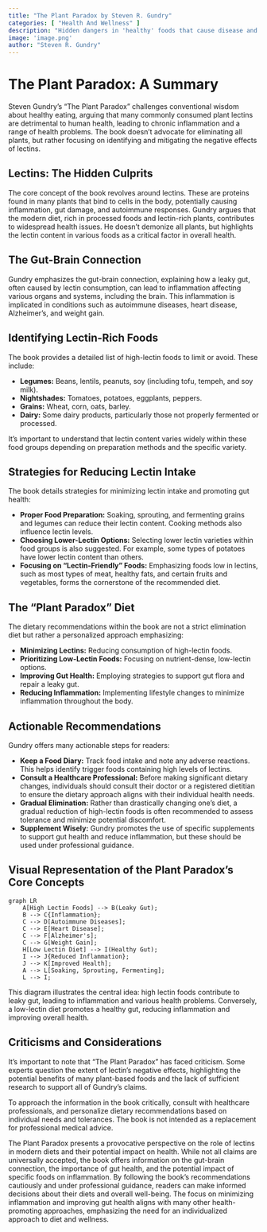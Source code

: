 ```yaml
---
title: "The Plant Paradox by Steven R. Gundry"
categories: [ "Health And Wellness" ]
description: "Hidden dangers in 'healthy' foods that cause disease and weight gain"
image: 'image.png'
author: "Steven R. Gundry"
---
```

# The Plant Paradox: A Summary

Steven Gundry's "The Plant Paradox" challenges conventional wisdom about healthy eating, arguing that many commonly consumed plant lectins are detrimental to human health, leading to chronic inflammation and a range of health problems.  The book doesn't advocate for eliminating all plants, but rather focusing on identifying and mitigating the negative effects of lectins.

## Lectins: The Hidden Culprits

The core concept of the book revolves around lectins.  These are proteins found in many plants that bind to cells in the body, potentially causing inflammation, gut damage, and autoimmune responses.  Gundry argues that the modern diet, rich in processed foods and lectin-rich plants, contributes to widespread health issues.  He doesn't demonize all plants, but highlights the lectin content in various foods as a critical factor in overall health.

## The Gut-Brain Connection

Gundry emphasizes the gut-brain connection, explaining how a leaky gut, often caused by lectin consumption, can lead to inflammation affecting various organs and systems, including the brain. This inflammation is implicated in conditions such as autoimmune diseases, heart disease, Alzheimer’s, and weight gain.

## Identifying Lectin-Rich Foods

The book provides a detailed list of high-lectin foods to limit or avoid.  These include:

* **Legumes:**  Beans, lentils, peanuts, soy (including tofu, tempeh, and soy milk).
* **Nightshades:** Tomatoes, potatoes, eggplants, peppers.
* **Grains:** Wheat, corn, oats, barley.
* **Dairy:** Some dairy products, particularly those not properly fermented or processed.

It's important to understand that lectin content varies widely within these food groups depending on preparation methods and the specific variety.

##  Strategies for Reducing Lectin Intake

The book details strategies for minimizing lectin intake and promoting gut health:

* **Proper Food Preparation:** Soaking, sprouting, and fermenting grains and legumes can reduce their lectin content. Cooking methods also influence lectin levels.
* **Choosing Lower-Lectin Options:** Selecting lower lectin varieties within food groups is also suggested.  For example, some types of potatoes have lower lectin content than others.
* **Focusing on "Lectin-Friendly" Foods:** Emphasizing foods low in lectins, such as most types of meat, healthy fats, and certain fruits and vegetables, forms the cornerstone of the recommended diet.


##  The "Plant Paradox" Diet

The dietary recommendations within the book are not a strict elimination diet but rather a personalized approach emphasizing:

* **Minimizing Lectins:** Reducing consumption of high-lectin foods.
* **Prioritizing Low-Lectin Foods:** Focusing on nutrient-dense, low-lectin options.
* **Improving Gut Health:** Employing strategies to support gut flora and repair a leaky gut.
* **Reducing Inflammation:** Implementing lifestyle changes to minimize inflammation throughout the body.


## Actionable Recommendations

Gundry offers many actionable steps for readers:

* **Keep a Food Diary:** Track food intake and note any adverse reactions. This helps identify trigger foods containing high levels of lectins.
* **Consult a Healthcare Professional:** Before making significant dietary changes, individuals should consult their doctor or a registered dietitian to ensure the dietary approach aligns with their individual health needs.
* **Gradual Elimination:** Rather than drastically changing one's diet, a gradual reduction of high-lectin foods is often recommended to assess tolerance and minimize potential discomfort.
* **Supplement Wisely:** Gundry promotes the use of specific supplements to support gut health and reduce inflammation, but these should be used under professional guidance.


##  Visual Representation of the Plant Paradox's Core Concepts

```mermaid
graph LR
    A[High Lectin Foods] --> B(Leaky Gut);
    B --> C{Inflammation};
    C --> D[Autoimmune Diseases];
    C --> E[Heart Disease];
    C --> F[Alzheimer's];
    C --> G[Weight Gain];
    H[Low Lectin Diet] --> I(Healthy Gut);
    I --> J{Reduced Inflammation};
    J --> K[Improved Health];
    A --> L[Soaking, Sprouting, Fermenting];
    L --> I;
```

This diagram illustrates the central idea: high lectin foods contribute to leaky gut, leading to inflammation and various health problems.  Conversely, a low-lectin diet promotes a healthy gut, reducing inflammation and improving overall health.

##  Criticisms and Considerations

It's important to note that "The Plant Paradox" has faced criticism. Some experts question the extent of lectin's negative effects,  highlighting the potential benefits of many plant-based foods and the lack of sufficient research to support all of Gundry's claims.

To approach the information in the book critically, consult with healthcare professionals, and personalize dietary recommendations based on individual needs and tolerances. The book is not intended as a replacement for professional medical advice.



The Plant Paradox presents a provocative perspective on the role of lectins in modern diets and their potential impact on health. While not all claims are universally accepted, the book offers information on the gut-brain connection, the importance of gut health, and the potential impact of specific foods on inflammation. By following the book's recommendations cautiously and under professional guidance, readers can make informed decisions about their diets and overall well-being. The focus on minimizing inflammation and improving gut health aligns with many other health-promoting approaches, emphasizing the need for an individualized approach to diet and wellness.

